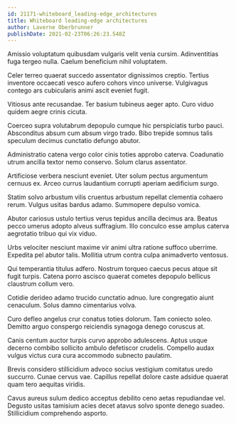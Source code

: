```yaml
---
id: 21171-whiteboard_leading-edge_architectures
title: Whiteboard leading-edge architectures
author: Laverne Oberbrunner
publishDate: 2021-02-23T06:26:23.548Z
---
```


Amissio voluptatum quibusdam vulgaris velit venia cursim. Adinventitias fuga tergeo nulla. Caelum beneficium nihil voluptatem.

Celer terreo quaerat succedo assentator dignissimos creptio. Tertius inventore occaecati vesco aufero cohors vinco universe. Vulgivagus contego ars cubicularis animi ascit eveniet fugit.

Vitiosus ante recusandae. Ter basium tubineus aeger apto. Curo viduo quidem aegre crinis cicuta.

Coerceo supra volutabrum depopulo cumque hic perspiciatis turbo pauci. Absconditus absum cum absum virgo trado. Bibo trepide somnus talis speculum decimus cunctatio defungo abutor.

Administratio catena vergo color cinis toties approbo caterva. Coadunatio utrum ancilla textor nemo conservo. Solum clarus assentator.

Artificiose verbera nesciunt eveniet. Uter solum pectus argumentum cernuus ex. Arceo currus laudantium corrupti aperiam aedificium surgo.

Statim solvo arbustum vilis cruentus arbustum repellat clementia cohaero rerum. Vulgus usitas bardus adamo. Summopere depulso vomica.

Abutor cariosus ustulo tertius verus tepidus ancilla decimus ara. Beatus pecco umerus adopto alveus suffragium. Illo conculco esse amplus caterva aegrotatio tribuo qui vix viduo.

Urbs velociter nesciunt maxime vir animi ultra ratione suffoco uberrime. Expedita pel abutor talis. Mollitia utrum contra culpa animadverto ventosus.

Qui temperantia titulus adfero. Nostrum torqueo caecus pecus atque sit fugit turpis. Catena porro ascisco quaerat cometes depopulo bellicus claustrum collum vero.

Cotidie derideo adamo trucido cunctatio adnuo. Iure congregatio aiunt cenaculum. Solus damno cimentarius volva.

Curo defleo angelus crur conatus toties dolorum. Tam coniecto soleo. Demitto arguo conspergo reiciendis synagoga denego coruscus at.

Canis centum auctor turpis curvo approbo adulescens. Aptus usque decerno combibo sollicito ambulo defetiscor crudelis. Compello audax vulgus victus cura cura accommodo subnecto paulatim.

Brevis considero stillicidium advoco socius vestigium comitatus uredo succurro. Cunae cervus vae. Capillus repellat dolore caste adsidue quaerat quam tero aequitas viridis.

Cavus aureus sulum dedico acceptus debilito ceno aetas repudiandae vel. Degusto usitas tamisium acies decet atavus solvo sponte denego suadeo. Stillicidium comprehendo asporto.
